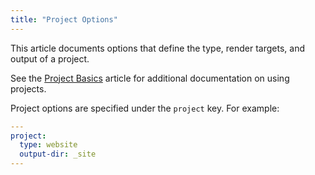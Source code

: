 ```yaml
---
title: "Project Options"
---
```


This article documents options that define the type, render targets, and output of a project.

See the [Project Basics](../../projects/quarto-projects.qmd) article for additional documentation on using projects.

Project options are specified under the `project` key. For example:

``` yaml
---
project:
  type: website
  output-dir: _site
---
```

::: {#table-project}
:::
